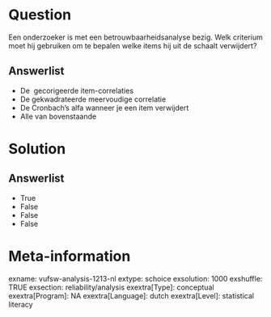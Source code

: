 Question
========
Een onderzoeker is met een betrouwbaarheidsanalyse bezig. Welk criterium
moet hij gebruiken om te bepalen welke items hij uit de schaalt
verwijdert?

Answerlist
----------
* De  gecorigeerde item-correlaties
* De gekwadrateerde meervoudige correlatie
* De Cronbach’s alfa wanneer je een item verwijdert
* Alle van bovenstaande

Solution
========










Answerlist
----------
* True
* False
* False
* False

Meta-information
================
exname: vufsw-analysis-1213-nl
extype: schoice
exsolution: 1000
exshuffle: TRUE
exsection: reliability/analysis
exextra[Type]: conceptual
exextra[Program]: NA
exextra[Language]: dutch
exextra[Level]: statistical literacy

